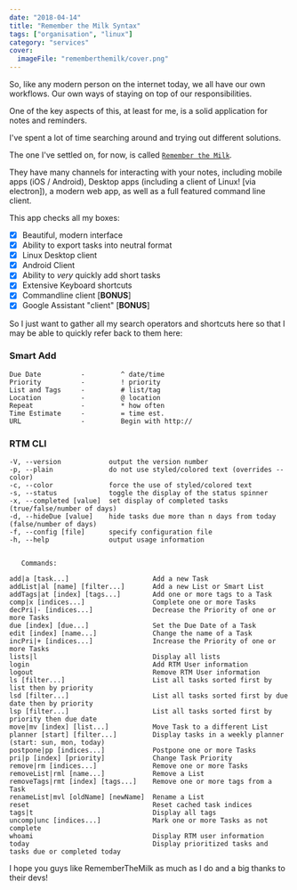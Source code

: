 ```yaml
---
date: "2018-04-14"
title: "Remember the Milk Syntax"
tags: ["organisation", "linux"]
category: "services"
cover:
  imageFile: "rememberthemilk/cover.png"
---
```


So, like any modern person on the internet today, we all have our own workflows. Our own ways of staying on top of our responsibilities.

One of the key aspects of this, at least for me, is a solid application for notes and reminders.

I've spent a lot of time searching around and trying out different solutions.

The one I've settled on, for now, is called [`Remember the Milk`](https://rememberthemilk.com).

<!--more-->

They have many channels for interacting with your notes, including mobile apps (iOS / Android), Desktop apps (including a client of Linux! [via electron]), a modern web app, as well as a full featured command line client.

This app checks all my boxes:

- [x] Beautiful, modern interface
- [x] Ability to export tasks into neutral format
- [x] Linux Desktop client
- [x] Android Client
- [x] Ability to _very_ quickly add short tasks
- [x] Extensive Keyboard shortcuts
- [x] Commandline client [**BONUS**]
- [x] Google Assistant "client" [**BONUS**]

So I just want to gather all my search operators and shortcuts here so that I may be able to quickly refer back to them here:

### Smart Add

```
Due Date          -         ^ date/time
Priority          -         ! priority
List and Tags     -         # list/tag
Location          -         @ location
Repeat            -         * how often
Time Estimate     -         = time est.
URL               -         Begin with http://
```

### RTM CLI

```
-V, --version            output the version number
-p, --plain              do not use styled/colored text (overrides --color)
-c, --color              force the use of styled/colored text
-s, --status             toggle the display of the status spinner
-x, --completed [value]  set display of completed tasks (true/false/number of days)
-d, --hideDue [value]    hide tasks due more than n days from today (false/number of days)
-f, --config [file]      specify configuration file
-h, --help               output usage information


   Commands:

add|a [task...]                     Add a new Task
addList|al [name] [filter...]       Add a new List or Smart List
addTags|at [index] [tags...]        Add one or more tags to a Task
comp|x [indices...]                 Complete one or more Tasks
decPri|- [indices...]               Decrease the Priority of one or more Tasks
due [index] [due...]                Set the Due Date of a Task
edit [index] [name...]              Change the name of a Task
incPri|+ [indices...]               Increase the Priority of one or more Tasks
lists|l                             Display all lists
login                               Add RTM User information
logout                              Remove RTM User information
ls [filter...]                      List all tasks sorted first by list then by priority
lsd [filter...]                     List all tasks sorted first by due date then by priority
lsp [filter...]                     List all tasks sorted first by priority then due date
move|mv [index] [list...]           Move Task to a different List
planner [start] [filter...]         Display tasks in a weekly planner (start: sun, mon, today)
postpone|pp [indices...]            Postpone one or more Tasks
pri|p [index] [priority]            Change Task Priority
remove|rm [indices...]              Remove one or more Tasks
removeList|rml [name...]            Remove a List
removeTags|rmt [index] [tags...]    Remove one or more tags from a Task
renameList|mvl [oldName] [newName]  Rename a List
reset                               Reset cached task indices
tags|t                              Display all tags
uncomp|unc [indices...]             Mark one or more Tasks as not complete
whoami                              Display RTM user information
today                               Display prioritized tasks and tasks due or completed today
```

I hope you guys like RememberTheMilk as much as I do and a big thanks to their devs!
